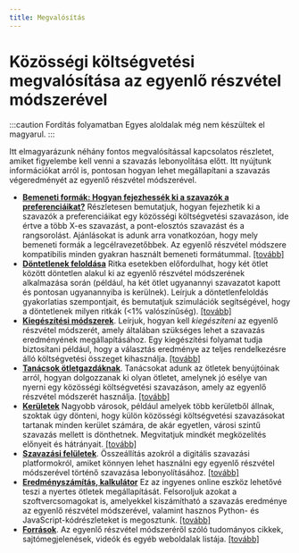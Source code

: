 ```yaml
---
title: Megvalósítás
---
```


# Közösségi költségvetési megvalósítása az egyenlő részvétel módszerével

:::caution Fordítás folyamatban
Egyes aloldalak még nem készültek el magyarul.
:::

Itt elmagyarázunk néhány fontos megvalósítással kapcsolatos részletet, amiket figyelembe kell venni a szavazás lebonyolítása előtt. Itt nyújtunk információkat arról is, pontosan hogyan lehet megállapítani a szavazás végeredményét az egyenlő részvétel módszerével.

* [**Bemeneti formák: Hogyan fejezhessék ki a szavazók a preferenciáikat?**](/implementation/input-formats) Részletesen bemutatjuk, hogyan fejezhetik ki a szavazók a preferenciáikat egy közösségi költségvetési szavazáson, ide értve a több X-es szavazást, a pont-elosztós szavazást és a rangsorolást. Ajánlásokat is adunk arra vonatkozóan, hogy mely bemeneti formák a legcélravezetőbbek. Az egyenlő részvétel módszere kompatibilis minden gyakran használt bemeneti formátummal. [[tovább]](/implementation/input-formats)
* [**Döntetlenek feloldása**](/implementation/tie-breaking) Ritka esetekben előfordulhat, hogy két ötlet között döntetlen alakul ki az egyenlő részvétel módszerének alkalmazása során (például, ha két ötlet ugyanannyi szavazatot kapott és pontosan ugyanannyiba is kerülnek). Leírjuk a döntetlenfeloldás gyakorlatias szempontjait, és bemutatjuk szimulációk segítségével, hogy a döntetlenek milyen ritkák (&lt;1% valószínűség). [[tovább]](/implementation/tie-breaking)
* [**Kiegészítési módszerek**](/implementation/completion). Leírjuk, hogyan kell *kiegészíteni* az egyenlő részvétel módszerét, amely általában szükséges lehet a szavazás eredményének megállapításához. Egy kiegészítési folyamat tudja biztosítani például, hogy a választás eredménye az teljes rendelkezésre álló költségvetési összeget kihasználja. [[tovább]](/implementation/completion)
* [**Tanácsok ötletgazdáknak**](/implementation/advice-project-proposers). Tanácsokat adunk az ötletek benyújtóinak arról, hogyan dolgozzanak ki olyan ötletet, amelynek jó esélye van nyerni egy közösségi költségvetési szavazáson, amely az egyenlő részvétel módszerét használja. [[tovább]](/implementation/advice-project-proposers)
* [**Kerületek**](/implementation/city-districts) Nagyobb városok, például amelyek több kerületből állnak, szoktak úgy dönteni, hogy külön közösségi költségvetési szavazásokat tartanak minden kerület számára, de akár egyetlen, városi szintű szavazás mellett is dönthetnek. Megvitatjuk mindkét megközelítés előnyeit és hátrányait. [[tovább]](/implementation/city-districts)
* [**Szavazási felületek**](/implementation/voting-platforms). Összeállítás azokról a digitális szavazási platformokról, amiket könnyen lehet használni egy egyenlő részvétel módszerével történő szavazása lebonyolításához. [[tovább]](/implementation/voting-platforms)
* [**Eredményszámítás, kalkulátor**](/implementation/computation) Ez az ingyenes online eszköz lehetővé teszi a nyertes ötletek megállapítását. Felsoroljuk azokat a szoftvercsomagokat is, amelyekkel kiszámítható a szavazás eredménye az egyenlő részvétel módszerével, valamint hasznos Python- és JavaScript-kódrészleteket is megosztunk. [[tovább]](/implementation/computation)
* [**Források**](/implementation/resources). Az egyenlő részvétel módszeréről szóló tudományos cikkek, sajtómegjelenések, videók és egyéb weboldalak listája. [[tovább]](/implementation/resources)
